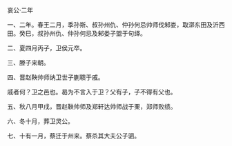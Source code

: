 

哀公·二年

一、二年。春王二月，季孙斯、叔孙州仇、仲孙何忌帅师伐邾娄，取漷东田及沂西田。癸巳，叔孙州仇、仲孙何忌及邾娄子盟于句绎。

二、夏四月丙子，卫侯元卒。

三、滕子来朝。

四、晋赵鞅帅师纳卫世子蒯聩于戚。

戚者何？卫之邑也。曷为不言入于卫？父有子，子不得有父也。

五、秋八月甲戌，晋赵鞅帅师及郑轩达帅师战于栗，郑师败绩。

六、冬十月，葬卫灵公。

七、十有一月，蔡迁于州来。蔡杀其大夫公子驷。

